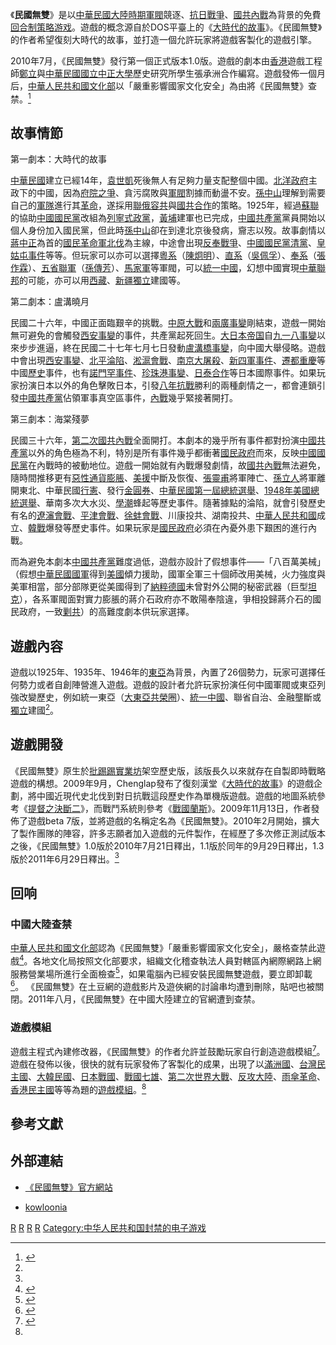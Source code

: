 {{noteTA
| G1=Games
}}
{{Infobox VG
| title = 民國無雙
| image =
| caption =
| designer = [[鄭立|鄭立]]、張承洲等
| released = 2009年11月13日（0.7版）<!-- 这是发行日期，不需要更改 -->
| genre = [[回合制策略游戏|回合制策略游戏]]
| modes = 单人
| platforms = [[Microsoft_Windows|Microsoft Windows]]
}}

《'''民國無雙'''》是以[[中華民國大陸時期|中華民國大陸時期]][[民國軍閥|軍閥]]競逐、[[中国抗日战争|抗日戰爭]]、[[第二次國共內戰|國共內戰]]為背景的免費[[回合制策略游戏|回合制策略游戏]]。遊戲的概念源自於DOS平臺上的《[[大時代的故事|大時代的故事]]》。《民國無雙》的作者希望復刻大時代的故事，並打造一個允許玩家將遊戲客製化的遊戲引擎。

2010年7月，《民國無雙》發行第一個正式版本1.0版。遊戲的劇本由[[香港|香港]]遊戲工程師[[鄭立|鄭立]]與[[中華民國|中華民國]][[國立中正大學|國立中正大學]]歷史研究所學生張承洲合作編寫。遊戲發佈一個月后，[[中華人民共和國文化部|中華人民共和國文化部]]以「嚴重影響國家文化安全」為由將《民國無雙》查禁。<ref>{{Cite web |url=http://tw.news.yahoo.com/%E7%8F%BE%E4%BB%A3%E4%B8%89%E5%9C%8B%E5%BF%97-25%E8%90%AC%E4%BA%BA%E7%98%8B%E6%B0%91%E5%9C%8B%E7%84%A1%E9%9B%99-213000155.html |title=現代三國志 25萬人瘋民國無雙 |accessdate=2013-04-22 |archive-date=2014-01-01 |archive-url=https://web.archive.org/web/20140101123403/http://tw.news.yahoo.com/%E7%8F%BE%E4%BB%A3%E4%B8%89%E5%9C%8B%E5%BF%97-25%E8%90%AC%E4%BA%BA%E7%98%8B%E6%B0%91%E5%9C%8B%E7%84%A1%E9%9B%99-213000155.html |dead-url=no }}</ref>

==故事情節==
;第一劇本：大時代的故事
[[中華民國大陸時期|中華民國]]建立已經14年，[[袁世凱|袁世凱]]死後無人有足夠力量支配整個中國。[[北洋政府|北洋政府]]主政下的中國，因為[[府院之爭|府院之爭]]、貪污腐敗與[[軍閥|軍閥]]割據而動盪不安。[[孫中山|孫中山]]理解到需要自己的[[軍隊|軍隊]]進行其[[革命|革命]]，遂採用[[聯俄容共|聯俄容共]]與[[國共合作|國共合作]]的策略。1925年，經過[[蘇聯|蘇聯]]的協助[[中國國民黨|中國國民黨]]改組為[[列寧式政黨|列寧式政黨]]，[[中華民國陸軍軍官學校|黃埔]]建軍也已完成，[[中國共產黨|中國共產黨]]黨員開始以個人身份加入國民黨，但此時[[孫中山|孫中山]]卻在到達北京後發病，齎志以歿。故事劇情以[[蔣中正|蔣中正]]為首的[[國民革命軍北伐|國民革命軍北伐]]為主線，中途會出現[[反奉戰爭|反奉戰爭]]、[[中國國民黨清黨|中國國民黨清黨]]、[[皇姑屯事件|皇姑屯事件]]等等。但玩家可以亦可以選擇[[粵系|粵系]]（[[陳炯明|陳炯明]]）、[[直系|直系]]（[[吳佩孚|吳佩孚]]）、[[奉系|奉系]]（[[張作霖|張作霖]]）、[[五省聯軍|五省聯軍]]（[[孫傳芳|孫傳芳]]）、[[馬家軍|馬家軍]]等軍閥，可以[[統一中國|統一中國]]，幻想中國實現[[中華聯邦|中華聯邦]]的可能，亦可以用[[西藏獨立運動|西藏]]、[[东突厥斯坦独立运动|新疆獨立]]建國等。

;第二劇本：盧溝曉月
民國二十六年，中國正面臨艱辛的挑戰。[[中原大戰|中原大戰]]和[[兩廣事變|兩廣事變]]剛結束，遊戲一開始無可避免的會觸發[[西安事變|西安事變]]的事件，共產黨起死回生。[[大日本帝国|大日本帝国]]自[[九一八事變|九一八事變]]以來步步進逼，終在民國二十七年七月七日發動[[盧溝橋事變|盧溝橋事變]]，向中國大舉侵略。遊戲中會出現[[西安事變|西安事變]]、[[七七事變|北平淪陷]]、[[淞滬會戰|淞滬會戰]]、[[南京大屠殺|南京大屠殺]]、[[新四軍事件|新四軍事件]]、[[遷都|遷都]][[重慶市_(中華民國)|重慶]]等中國[[歷史|歷史]]事件，也有[[諾門罕事件|諾門罕事件]]、[[珍珠港事變|珍珠港事變]]、[[日泰合作|日泰合作]]等日本國際事件。如果玩家扮演日本以外的角色擊敗日本，引發[[八年抗戰|八年抗戰]]勝利的兩種劇情之一，都會連鎖引發[[中國共產黨|中國共產黨]]佔領軍事真空區事件，[[國共內戰|內戰]]幾乎緊接著開打。

;第三劇本：海棠殘夢
民國三十六年，[[第二次國共內戰|第二次國共內戰]]全面開打。本劇本的幾乎所有事件都對扮演[[中國共產黨|中國共產黨]]以外的角色極為不利，特別是所有事件幾乎都衝著[[國民政府|國民政府]]而來，反映[[中國國民黨|中國國民黨]]在內戰時的被動地位。遊戲一開始就有內戰爆發劇情，故[[國共內戰|國共內戰]]無法避免，隨時間推移更有[[惡性通貨膨脹|惡性通貨膨脹]]、[[美援|美援]]中斷及恢復、[[張靈甫|張靈甫]]將軍陣亡、[[孫立人|孫立人]]將軍離開東北、中華民國[[行憲|行憲]]、發行[[金圓券|金圓券]]、[[1948年中華民國總統選舉|中華民國第一屆總統選舉]]、[[1948年美國總統選舉|1948年美國總統選舉]]、華南多次大水災、[[學潮|學潮]]蜂起等歷史事件。隨著據點的淪陷，就會引發歷史有名的[[遼瀋會戰|遼瀋會戰]]、[[平津會戰|平津會戰]]、[[徐蚌會戰|徐蚌會戰]]、川康投共、湖南投共、[[中華人民共和國|中華人民共和國]]成立、[[韓戰|韓戰]]爆發等歷史事件。如果玩家是[[國民政府|國民政府]]必須在內憂外患下艱困的進行內戰。

而為避免本劇本[[中國共產黨|中國共產黨]]難度過低，遊戲亦設計了假想事件——「八百萬美械」（假想[[中華民國國軍|中華民國國軍]]得到[[美國|美國]]傾力援助，國軍全軍三十個師改用美械，火力強度與美軍相當，部分部隊更從美國得到了[[納粹德國|納粹德國]]未曾對外公開的秘密武器（巨型[[坦克|坦克]]），各系軍閥面對實力膨脹的蔣介石政府亦不敢陽奉陰違，爭相投歸蔣介石的國民政府，一致[[剿共|剿共]]）的高難度劇本供玩家選擇。

==遊戲內容==
遊戲以1925年、1935年、1946年的[[東亞|東亞]]為背景，內置了26個勢力，玩家可選擇任何勢力或者自創陣營進入遊戲。遊戲的設計者允許玩家扮演任何中國軍閥或東亞列強改變歷史，例如統一東亞（[[大東亞共榮圈|大東亞共榮圈]]）、[[統一中國|統一中國]]、聯省自治、金融壟斷或[[獨立|獨立]]建國<ref name="官方網站"/>。

==遊戲開發==
《民國無雙》原生於[[批踢踢實業坊|批踢踢實業坊]]架空歷史版，該版長久以來就存在自製即時戰略遊戲的構想。2009年9月，Chenglap發布了復刻漢堂《[[大時代的故事|大時代的故事]]》的遊戲企劃，將中國近現代史北伐到對日抗戰這段歷史作為單機版遊戲。遊戲的地圖系統參考《[[提督之決斷系列|提督之決斷二]]》，而戰鬥系統則參考《[[蘭斯系列|戰國蘭斯]]》。2009年11月13日，作者發佈了遊戲beta 7版，並將遊戲的名稱定名為《民國無雙》。2010年2月開始，擴大了製作團隊的陣容，許多志願者加入遊戲的元件製作，在經歷了多次修正測試版本之後，《民國無雙》1.0版於2010年7月21日釋出，1.1版於同年的9月29日釋出，1.3版於2011年6月29日釋出。<ref name="官方網站"/>

==回响==
===中國大陸查禁===
[[中華人民共和國文化部|中華人民共和國文化部]]認為《民國無雙》「嚴重影響國家文化安全」，嚴格查禁此遊戲<ref>{{cite web|author=钟山区人民政府|title=钟山区文化稽查执法人员对市中心城区网吧进行网络游戏检查|date=2010-08-17|accessdate=2010-09-08}}{{quote|近期，网络上出现一款名为《民国无双》的非法游戏，该款游戏内容严重影响国家文化安全。按照文化部要求，钟山区文化局在接到通知后，立即组织文化稽查执法人员对辖区内互联网上网服务营业场所进行专项突击检查。}}</ref>。各地文化局按照文化部要求，組織文化稽查執法人員對轄區內網際網路上網服務營業場所進行全面檢查<ref>{{cite web|author=大庆市让胡路区人民政府|title=银浪街道严厉禁止《民国无双》等网络游戏进入文化市场|date=2010-08-23|accessdate=2010-09-08}}{{quote|按照区文化局关于制止《民国无双》网络游戏及图书进入网吧和书店经营的通知，近日，银浪街道文化稽查人员利用周末休息时间，对辖区内所有网吧、书店进行了全面检查……}}</ref>，如果電腦內已經安裝民國無雙遊戲，要立即卸載<ref>{{cite web|author=大连经济技术开发区网络文化协会|title=关于“全区所有网吧场所停止一切娱乐活动”的紧急通知|date=2010-08-14|accessdate=2010-09-08}}
{{quote|按照上级指示，禁止安装及运行《民国无双》游戏，如果电脑内已经安装，要立即卸载。}}</ref>。
《民國無雙》在土豆網的遊戲影片及遊俠網的討論串均遭到刪除，貼吧也被關閉。2011年八月，《民國無雙》在中國大陸建立的官網遭到查禁。

===遊戲模組===
遊戲主程式內建修改器，《民國無雙》的作者允許並鼓勵玩家自行創造遊戲模組<ref name="官方網站">{{cite web|author=Chenglap|title=民國無雙官方網站|url=https://sites.google.com/site/kowloonia/home|accessdate=2010-09-16|archive-date=2010-07-25|archive-url=https://web.archive.org/web/20100725105803/http://sites.google.com/site/kowloonia/home|dead-url=no}}</ref>。遊戲在發佈以後，很快的就有玩家發佈了客製化的成果，出現了以[[滿洲國|滿洲國]]、[[台灣民主國|台灣民主國]]、[[大韓民國|大韓民國]]、[[日本戰國|日本戰國]]、[[戰國七雄|戰國七雄]]、[[第二次世界大戰|第二次世界大戰]]、[[反攻大陸|反攻大陸]]、[[雨傘革命|雨傘革命]]、[[香港民主國|香港民主國]]等等為題的[[遊戲模組|遊戲模組]]。<ref name="官方網站"/>

==參考文獻==
{{reflist}}

==外部連結==
*{{zh icon}}[http://sites.google.com/site/kowloonia/ 《民國無雙》官方網站] {{Wayback|url=http://sites.google.com/site/kowloonia/ |date=20100724040428 }}
*{{zh icon}}[http://kowloonia.com/ kowloonia] {{Wayback|url=http://kowloonia.com/ |date=20190707062317 }}

[[Category:回合制策略遊戲|R]]
[[Category:電腦遊戲|R]]
[[Category:免費遊戲|R]]
[[Category:2010年电子游戏|R]]
[[Category:中华人民共和国封禁的电子游戏|Category:中华人民共和国封禁的电子游戏]]